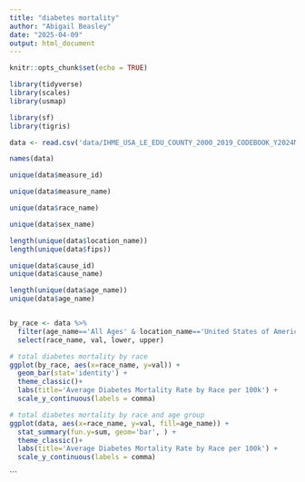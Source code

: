 ```yaml
---
title: "diabetes mortality"
author: "Abigail Beasley"
date: "2025-04-09"
output: html_document
---
```


```r
knitr::opts_chunk$set(echo = TRUE)
```

```r
library(tidyverse)
library(scales)
library(usmap)

library(sf)
library(tigris)

```

```r
data <- read.csv('data/IHME_USA_LE_EDU_COUNTY_2000_2019_CODEBOOK_Y2024M12D18.CSV')
```


```r
names(data)


```

```r
unique(data$measure_id)

unique(data$measure_name)

unique(data$race_name)

unique(data$sex_name)

length(unique(data$location_name))
length(unique(data$fips))

unique(data$cause_id)
unique(data$cause_name)

length(unique(data$age_name))
unique(data$age_name)
```

```r


```

```r
by_race <- data %>%
  filter(age_name=='All Ages' & location_name=='United States of America') %>%
  select(race_name, val, lower, upper)

# total diabetes mortality by race
ggplot(by_race, aes(x=race_name, y=val)) +
  geom_bar(stat='identity') +
  theme_classic()+
  labs(title='Average Diabetes Mortality Rate by Race per 100k') +
  scale_y_continuous(labels = comma)
```

```r
# total diabetes mortality by race and age group
ggplot(data, aes(x=race_name, y=val, fill=age_name)) +
  stat_summary(fun.y=sum, geom='bar', ) +
  theme_classic()+
  labs(title='Average Diabetes Mortality Rate by Race per 100k') +
  scale_y_continuous(labels = comma)
```
```



